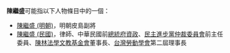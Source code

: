 '''陳繼盛'''可能指以下人物條目中的一個：
* [[陳繼盛_(明朝)|陳繼盛 (明朝)]]，明朝皮島副將
* [[陳繼盛_(民國)|陳繼盛 (民國)]]，律師、中華民國前[[總統府資政|總統府資政]]、[[民主進步黨仲裁委員會|民主進步黨仲裁委員會]]前主任委員、[[陳林法學文教基金會|陳林法學文教基金會]]董事長、[[台灣勞動學會|台灣勞動學會]]第二屆理事長

{{disambig|cat=三字陈姓人名消歧义|ji}}
